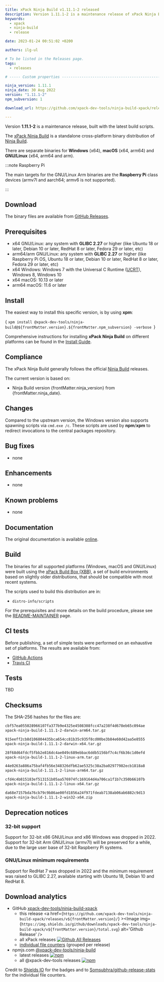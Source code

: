 ```yaml
---
title: xPack Ninja Build v1.11.1-2 released
description: Version 1.11.1-2 is a maintenance release of xPack Ninja Build.
keywords:
  - xpack
  - ninja-build
  - release

date: 2023-01-24 00:51:02 +0200

authors: ilg-ul

# To be listed in the Releases page.
tags:
  - releases

# ----- Custom properties -----------------------------------------------------

ninja_version: 1.11.1
ninja_date: 30 Aug 2022
version: "1.11.1-2"
npm_subversion: 1

download_url: https://github.com/xpack-dev-tools/ninja-build-xpack/releases/tag/v1.11.1-2/

---
```


<head><title>{frontMatter.title}</title></head>

Version **1.11.1-2** is a maintenance release, built with the latest build scripts.

<!-- truncate -->


The [xPack Ninja Build](https://xpack-dev-tools.github.io/ninja-build-xpack/)
is a standalone cross-platform binary distribution of
[Ninja Build](https://ninja-build.org).

There are separate binaries for **Windows** (x64),
**macOS** (x64, arm64)
and **GNU/Linux** (x64, arm64 and arm).

:::note Raspberry Pi

The main targets for the GNU/Linux Arm
binaries are the **Raspberry Pi** class devices (armv7l and aarch64;
armv6 is not supported).

:::

## Download

The binary files are available from <a href={frontMatter.download_url}>GitHub Releases</a>.

## Prerequisites

- x64 GNU/Linux: any system with **GLIBC 2.27** or higher
  (like Ubuntu 18 or later, Debian 10 or later, RedHat 8 or later,
  Fedora 29 or later, etc)
- arm64/arm GNU/Linux: any system with **GLIBC 2.27** or higher
  (like Raspberry Pi OS, Ubuntu 18 or later, Debian 10 or later, RedHat 8 or later,
  Fedora 29 or later, etc)
- x64 Windows: Windows 7 with the Universal C Runtime
  ([UCRT](https://support.microsoft.com/en-us/topic/update-for-universal-c-runtime-in-windows-c0514201-7fe6-95a3-b0a5-287930f3560c)),
  Windows 8, Windows 10
- x64 macOS: 10.13 or later
- arm64 macOS: 11.6 or later

## Install

The easiest way to install this specific version, is by using **xpm**:

<CodeBlock language="console"> {
`xpm install @xpack-dev-tools/ninja-build@${frontMatter.version}.${frontMatter.npm_subversion} -verbose
`} </CodeBlock>

Comprehensive instructions for installing **xPack Ninja Build** on different platforms
can be found in the [Install Guide](/docs/install/).

## Compliance

The xPack Ninja Build generally follows the official
[Ninja Build](https://ninja-build.org) releases.

The current version is based on:

- Ninja Build version {frontMatter.ninja_version}
from {frontMatter.ninja_date}.

## Changes

Compared to the upstream version, the Windows version also supports
spawning scripts via `cmd.exe /c`. These scripts are used by **npm**/**xpm**
to redirect invocations to the central packages repository.

## Bug fixes

- none

## Enhancements

- none

## Known problems

- none

## Documentation

The original documentation is available
[online](https://ninja-build.org/manual.html).

## Build

The binaries for all supported platforms
(Windows, macOS and GNU/Linux) were built using the
[xPack Build Box (XBB)](https://xpack.github.io/xbb/), a set
of build environments based on slightly older distributions, that should be
compatible with most recent systems.

The scripts used to build this distribution are in:

- `distro-info/scripts`

For the prerequisites and more details on the build procedure, please see the
[README-MAINTAINER](https://github.com/xpack-dev-tools/ninja-build-xpack/blob/xpack/README-MAINTAINER.md) page.

## CI tests

Before publishing, a set of simple tests were performed on an exhaustive
set of platforms. The results are available from:

- [GitHub Actions](https://github.com/xpack-dev-tools/ninja-build-xpack/actions/)
- [Travis CI](https://app.travis-ci.com/github/xpack-dev-tools/ninja-build-xpack/builds/)

## Tests

TBD

## Checksums

The SHA-256 hashes for the files are:

```txt
cbf57ea055028966107fa377b9e4325e4508308fcc47a238f4d678eb65c094ae
xpack-ninja-build-1.11.1-2-darwin-arm64.tar.gz

915eeff2cb8d106804435bca654cc81b35c935f8cd00be3b84e60d42aa5e8555
xpack-ninja-build-1.11.1-2-darwin-x64.tar.gz

28f68d64fdcf5fbb2e816dc4ae049c689ebbac6ddb5156bf7c4cf6b36c1d0efd
xpack-ninja-build-1.11.1-2-linux-arm.tar.gz

44e0263a886a75baf4fb56e348326dfb62ae5325c38a2ba02977982ecb1818a8
xpack-ninja-build-1.11.1-2-linux-arm64.tar.gz

cfd4c4b815183ef513151b05aa576974fc169164d4a706ca1f1b7c350b66107b
xpack-ninja-build-1.11.1-2-linux-x64.tar.gz

da68e7157bda76cb79c9b86ae00fd1856a24f971fdeab7138ab06ab6882c9d13
xpack-ninja-build-1.11.1-2-win32-x64.zip

```

## Deprecation notices

### 32-bit support

Support for 32-bit x86 GNU/Linux and x86 Windows was
dropped in 2022. Support for 32-bit Arm GNU/Linux (armv7l) will be preserved
for a while, due to the large user base of 32-bit Raspberry Pi systems.

### GNU/Linux minimum requirements

Support for RedHat 7 was dropped in 2022 and the
minimum requirement was raised to GLIBC 2.27, available starting
with Ubuntu 18, Debian 10 and RedHat 8.

## Download analytics

- GitHub [xpack-dev-tools/ninja-build-xpack](https://github.com/xpack-dev-tools/ninja-build-xpack/)
  - this release <a href={`https://github.com/xpack-dev-tools/ninja-build-xpack/releases/v${frontMatter.version}/`} ><Image img={`https://img.shields.io/github/downloads/xpack-dev-tools/ninja-build-xpack/v${frontMatter.version}/total.svg`} alt='Github Release' /></a>
  - all xPack releases [![Github All Releases](https://img.shields.io/github/downloads/xpack-dev-tools/ninja-build-xpack/total.svg)](https://github.com/xpack-dev-tools/ninja-build-xpack/releases/)
  - [individual file counters](https://somsubhra.github.io/github-release-stats/?username=xpack-dev-tools&repository=ninja-build-xpack) (grouped per release)
- npmjs.com [@xpack-dev-tools/ninja-build](https://www.npmjs.com/package/@xpack-dev-tools/ninja-build)
  - latest releases [![npm](https://img.shields.io/npm/dw/@xpack-dev-tools/ninja-build.svg)](https://www.npmjs.com/package/@xpack-dev-tools/ninja-build/)
  - all @xpack-dev-tools releases [![npm](https://img.shields.io/npm/dt/@xpack-dev-tools/ninja-build.svg)](https://www.npmjs.com/package/@xpack-dev-tools/ninja-build/)

Credit to [Shields IO](https://shields.io) for the badges and to
[Somsubhra/github-release-stats](https://github.com/Somsubhra/github-release-stats)
for the individual file counters.
